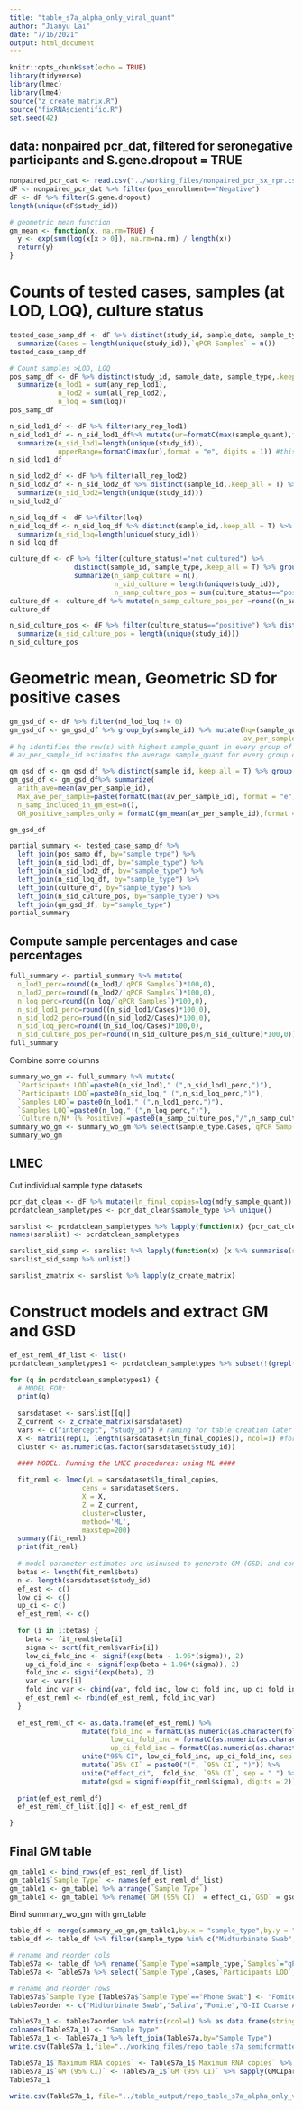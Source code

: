 ```yaml
---
title: "table_s7a_alpha_only_viral_quant"
author: "Jianyu Lai"
date: "7/16/2021"
output: html_document
---
```


```r
knitr::opts_chunk$set(echo = TRUE)
library(tidyverse)
library(lmec)
library(lme4)
source("z_create_matrix.R")
source("fixRNAscientific.R")
set.seed(42)
```
## data: nonpaired pcr_dat, filtered for seronegative participants and S.gene.dropout = TRUE
```r
nonpaired_pcr_dat <- read.csv("../working_files/nonpaired_pcr_sx_rpr.csv",stringsAsFactors=F)
dF <- nonpaired_pcr_dat %>% filter(pos_enrollment=="Negative")
dF <- dF %>% filter(S.gene.dropout)
length(unique(dF$study_id))

# geometric mean function
gm_mean <- function(x, na.rm=TRUE) {
  y <- exp(sum(log(x[x > 0]), na.rm=na.rm) / length(x))
  return(y)
}
```
# Counts of tested cases, samples (at LOD, LOQ), culture status
```r
tested_case_samp_df <- dF %>% distinct(study_id, sample_date, sample_type) %>% group_by(sample_type) %>%
  summarize(Cases = length(unique(study_id)),`qPCR Samples` = n())
tested_case_samp_df

# Count samples >LOD, LOQ
pos_samp_df <- dF %>% distinct(study_id, sample_date, sample_type,.keep_all = T) %>% group_by(sample_type) %>%
  summarize(n_lod1 = sum(any_rep_lod1),
            n_lod2 = sum(all_rep_lod2),
            n_loq = sum(loq))
pos_samp_df

n_sid_lod1_df <- dF %>% filter(any_rep_lod1)
n_sid_lod1_df <- n_sid_lod1_df%>% mutate(ur=formatC(max(sample_quant),format = "e", digits = 1)) %>% distinct(sample_id,.keep_all = T) %>% group_by(sample_type) %>%
  summarize(n_sid_lod1=length(unique(study_id)),
            upperRange=formatC(max(ur),format = "e", digits = 1)) #this is upper bound of any_rep_lod samples
n_sid_lod1_df

n_sid_lod2_df <- dF %>% filter(all_rep_lod2)
n_sid_lod2_df <- n_sid_lod2_df %>% distinct(sample_id,.keep_all = T) %>% group_by(sample_type) %>%
  summarize(n_sid_lod2=length(unique(study_id)))
n_sid_lod2_df

n_sid_loq_df <- dF %>%filter(loq)
n_sid_loq_df <- n_sid_loq_df %>% distinct(sample_id,.keep_all = T) %>% group_by(sample_type) %>%
  summarize(n_sid_loq=length(unique(study_id)))
n_sid_loq_df

culture_df <- dF %>% filter(culture_status!="not cultured") %>%
                distinct(sample_id, sample_type,.keep_all = T) %>% group_by(sample_type) %>%
                summarize(n_samp_culture = n(),
                          n_sid_culture = length(unique(study_id)),
                          n_samp_culture_pos = sum(culture_status=="positive"))
culture_df <- culture_df %>% mutate(n_samp_culture_pos_per =round((n_samp_culture_pos/n_samp_culture)*100,0))
culture_df

n_sid_culture_pos <- dF %>% filter(culture_status=="positive") %>% distinct(sample_id,.keep_all = T) %>% group_by(sample_type) %>%
  summarize(n_sid_culture_pos = length(unique(study_id)))
n_sid_culture_pos
```

#  Geometric mean, Geometric SD for positive cases
```r
gm_gsd_df <- dF %>% filter(nd_lod_loq != 0)
gm_gsd_df <- gm_gsd_df %>% group_by(sample_id) %>% mutate(hq=(sample_quant==max(sample_quant)),
                                                          av_per_sample_id=mean(sample_quant,na.rm = T))
# hq identifies the row(s) with highest sample_quant in every group of replicate
# av_per_sample_id estimates the average sample_quant for every group of 2-replicates excluding non-detects

gm_gsd_df <- gm_gsd_df %>% distinct(sample_id,.keep_all = T) %>% group_by(sample_type)
gm_gsd_df <- gm_gsd_df%>% summarize(
  arith_ave=mean(av_per_sample_id),
  Max_ave_per_sample=paste(formatC(max(av_per_sample_id), format = "e", digits = 1)), #this range will give range for any LOD
  n_samp_included_in_gm_est=n(),
  GM_positive_samples_only = formatC(gm_mean(av_per_sample_id),format = "e", digits = 1))

gm_gsd_df
```

```r
partial_summary <- tested_case_samp_df %>%
  left_join(pos_samp_df, by="sample_type") %>%
  left_join(n_sid_lod1_df, by="sample_type") %>%
  left_join(n_sid_lod2_df, by="sample_type") %>%
  left_join(n_sid_loq_df, by="sample_type") %>%
  left_join(culture_df, by="sample_type") %>%
  left_join(n_sid_culture_pos, by="sample_type") %>%
  left_join(gm_gsd_df, by="sample_type")
partial_summary
```


## Compute sample percentages and case percentages
```r
full_summary <- partial_summary %>% mutate(
  n_lod1_perc=round((n_lod1/`qPCR Samples`)*100,0),
  n_lod2_perc=round((n_lod2/`qPCR Samples`)*100,0),
  n_loq_perc=round((n_loq/`qPCR Samples`)*100,0),
  n_sid_lod1_perc=round((n_sid_lod1/Cases)*100,0),
  n_sid_lod2_perc=round((n_sid_lod2/Cases)*100,0),
  n_sid_loq_perc=round((n_sid_loq/Cases)*100,0),
  n_sid_culture_pos_per=round((n_sid_culture_pos/n_sid_culture)*100,0))
full_summary
```

Combine some columns
```r
summary_wo_gm <- full_summary %>% mutate(
  `Participants LOD`=paste0(n_sid_lod1," (",n_sid_lod1_perc,")"),
  `Participants LOQ`=paste0(n_sid_loq," (",n_sid_loq_perc,")"),
  `Samples LOD`= paste0(n_lod1," (",n_lod1_perc,")"),
  `Samples LOQ`=paste0(n_loq," (",n_loq_perc,")"),
  `Culture n/N* (% Positive)`=paste0(n_samp_culture_pos,"/",n_samp_culture," (",n_samp_culture_pos_per,")"))
summary_wo_gm <- summary_wo_gm %>% select(sample_type,Cases,`qPCR Samples`,upperRange,Max_ave_per_sample,GM_positive_samples_only,`Participants LOD`,`Participants LOQ`,`Samples LOD`,`Samples LOQ`,`Culture n/N* (% Positive)`)
summary_wo_gm
```

## LMEC
Cut individual sample type datasets
```r
pcr_dat_clean <- dF %>% mutate(ln_final_copies=log(mdfy_sample_quant))
pcrdatclean_sampletypes <- pcr_dat_clean$sample_type %>% unique()

sarslist <- pcrdatclean_sampletypes %>% lapply(function(x) {pcr_dat_clean %>% filter(sample_type==x)})
names(sarslist) <- pcrdatclean_sampletypes

sarslist_sid_samp <- sarslist %>% lapply(function(x) {x %>% summarise(sid = n_distinct(study_id),samples = n_distinct(study_id,sample_date))})
sarslist_sid_samp %>% unlist()

sarslist_zmatrix <- sarslist %>% lapply(z_create_matrix)
```
# Construct models and extract GM and GSD
```r
ef_est_reml_df_list <- list()
pcrdatclean_sampletypes1 <- pcrdatclean_sampletypes %>% subset(!(grepl("IcePac|Cone",.)))

for (q in pcrdatclean_sampletypes1) {
  # MODEL FOR: 
  print(q)
  
  sarsdataset <- sarslist[[q]]
  Z_current <- z_create_matrix(sarsdataset)
  vars <- c("intercept", "study_id") # naming for table creation later on.
  X <- matrix(rep(1, length(sarsdataset$ln_final_copies)), ncol=1) #for intercept only
  cluster <- as.numeric(as.factor(sarsdataset$study_id))
  
  #### MODEL: Running the LMEC procedures: using ML ####

  fit_reml <- lmec(yL = sarsdataset$ln_final_copies,
                  cens = sarsdataset$cens,
                  X = X, 
                  Z = Z_current,
                  cluster=cluster,
                  method='ML',
                  maxstep=200)
  summary(fit_reml)
  print(fit_reml)
  
  # model parameter estimates are usinused to generate GM (GSD) and confidence interval
  betas <- length(fit_reml$beta) 
  n <- length(sarsdataset$study_id)
  ef_est <- c()
  low_ci <- c()
  up_ci <- c()
  ef_est_reml <- c()
  
  for (i in 1:betas) {
    beta <- fit_reml$beta[i]
    sigma <- sqrt(fit_reml$varFix[i])
    low_ci_fold_inc <- signif(exp(beta - 1.96*(sigma)), 2)
    up_ci_fold_inc <- signif(exp(beta + 1.96*(sigma)), 2)
    fold_inc <- signif(exp(beta), 2)
    var <- vars[i]
    fold_inc_var <- cbind(var, fold_inc, low_ci_fold_inc, up_ci_fold_inc)
    ef_est_reml <- rbind(ef_est_reml, fold_inc_var)
  }
  
  ef_est_reml_df <- as.data.frame(ef_est_reml) %>%
                  mutate(fold_inc = formatC(as.numeric(as.character(fold_inc)), format = "e", digits = 1),
                         low_ci_fold_inc = formatC(as.numeric(as.character(low_ci_fold_inc)), format = "e", digits = 1),
                         up_ci_fold_inc = formatC(as.numeric(as.character(up_ci_fold_inc)), format = "e", digits = 1)) %>% 
                  unite("95% CI", low_ci_fold_inc, up_ci_fold_inc, sep = ", ") %>%
                  mutate(`95% CI` = paste0("(", `95% CI`, ")")) %>%
                  unite("effect_ci",  fold_inc, `95% CI`, sep = " ") %>%
                  mutate(gsd = signif(exp(fit_reml$sigma), digits = 2))
  
  print(ef_est_reml_df)
  ef_est_reml_df_list[[q]] <- ef_est_reml_df

}
```

## Final GM table
```r
gm_table1 <- bind_rows(ef_est_reml_df_list)
gm_table1$`Sample Type` <- names(ef_est_reml_df_list)
gm_table1 <- gm_table1 %>% arrange(`Sample Type`)
gm_table1 <- gm_table1 %>% rename(`GM (95% CI)` = effect_ci,`GSD` = gsd) %>% select(`Sample Type`,`GM (95% CI)`,`GSD`)
```
Bind summary_wo_gm with gm_table 
```r
table_df <- merge(summary_wo_gm,gm_table1,by.x = "sample_type",by.y = "Sample Type")
table_df <- table_df %>% filter(sample_type %in% c("Midturbinate Swab","Saliva","Phone Swab","G-II Coarse Aerosol","G-II Coarse Aerosol mask","G-II Fine Aerosol","G-II Fine Aerosol mask"))

# rename and reorder cols
TableS7a <- table_df %>% rename(`Sample Type`=sample_type,`Samples`="qPCR Samples",`Maximum RNA copies`="Max_ave_per_sample")
TableS7a <- TableS7a %>% select(`Sample Type`,Cases,`Participants LOD`,`Participants LOQ`,Samples,`Samples LOD`,`Samples LOQ`,`Culture n/N* (% Positive)`,`GM (95% CI)`,GSD,`Maximum RNA copies`)

# rename and reorder rows
TableS7a$`Sample Type`[TableS7a$`Sample Type`=="Phone Swab"] <- "Fomite"
tables7aorder <- c("Midturbinate Swab","Saliva","Fomite","G-II Coarse Aerosol","G-II Coarse Aerosol mask","G-II Fine Aerosol","G-II Fine Aerosol mask")

TableS7a_1 <- tables7aorder %>% matrix(ncol=1) %>% as.data.frame(stringsAsFactors=F)
colnames(TableS7a_1) <- "Sample Type"
TableS7a_1 <- TableS7a_1 %>% left_join(TableS7a,by="Sample Type")
write.csv(TableS7a_1,file="../working_files/repo_table_s7a_semiformatted.csv",row.names=F)
```

```r
TableS7a_1$`Maximum RNA copies` <- TableS7a_1$`Maximum RNA copies` %>% sapply(fixRNAscientific)
TableS7a_1$`GM (95% CI)` <- TableS7a_1$`GM (95% CI)` %>% sapply(GMCIparse_fixsci)
TableS7a_1
```

```r
write.csv(TableS7a_1, file="../table_output/repo_table_s7a_alpha_only_viral_quant.csv",row.names = F)
```
